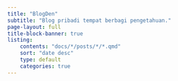 ```yaml
---
title: "BlogDen"
subtitle: "Blog pribadi tempat berbagi pengetahuan."
page-layout: full
title-block-banner: true
listing:
    contents: "docs/*/posts/*/*.qmd"
    sort: "date desc"
    type: default
    categories: true
---
```



